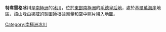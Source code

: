 {{coord|73|27|S|3|36|W|display=title}}

'''特韋雷格冰川'''是[[南極洲|南極洲]]的[[冰川|冰川]]，位於[[東部南極洲|東部南極洲]]的[[毛德皇后地|毛德皇后地]]，處於[[基爾萬海崖|基爾萬海崖]]地區，該山峰由[[挪威|挪威]]的製圖師根據測量和空中照片繪入地圖。

{{Antarctica-geo-stub}}
[[Category:南極洲冰川|Category:南極洲冰川]]